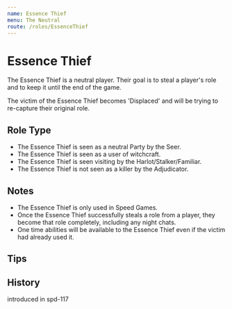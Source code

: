 ```yaml
---
name: Essence Thief
menu: The Neutral
route: /roles/EssenceThief
---
```



# Essence Thief

The Essence Thief is a neutral player. Their goal is to steal a player's role and to keep it until the end of the game.

The victim of the Essence Thief becomes 'Displaced' and will be trying to re-capture their original role.

## Role Type

- The Essence Thief is seen as a neutral Party by the Seer.
- The Essence Thief is seen as a user of witchcraft.
- The Essence Thief is seen visiting by the Harlot/Stalker/Familiar.
- The Essence Thief is not seen as a killer by the Adjudicator.

## Notes

- The Essence Thief is only used in Speed Games.
- Once the Essence Thief successfully steals a role from a player, they become that role completely, including any night chats.
- One time abilities will be available to the Essence Thief even if the victim had already used it.

## Tips

## History

<Timeline lineColor="white">
  <Event interval="2018-09-15">introduced in spd-117</Event>
</Timeline>
